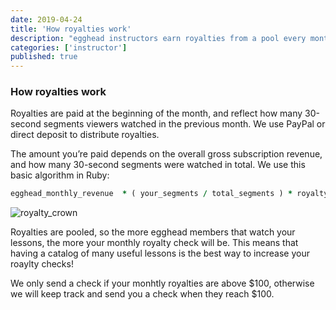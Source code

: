 ```yaml
---
date: 2019-04-24
title: 'How royalties work'
description: "egghead instructors earn royalties from a pool every month."
categories: ['instructor']
published: true
---
```


### How royalties work

Royalties are paid at the beginning of the month, and reflect how many 30-second segments viewers watched in the previous month. We use PayPal or direct deposit to distribute royalties.

The amount you’re paid depends on the overall gross subscription revenue, and how many 30-second segments were watched in total. We use this basic algorithm in Ruby:

```ruby
egghead_monthly_revenue  * ( your_segments / total_segments ) * royalty_percent
```

![royalty_crown](./images/ch1_s2_royaltycrown.png)

Royalties are pooled, so the more egghead members that watch your lessons, the more your monthly royalty check will be. This means that having a catalog of many useful lessons is the best way to increase your roaylty checks!

We only send a check if your monhtly royalties are above $100, otherwise we will keep track and send you a check when they reach $100.